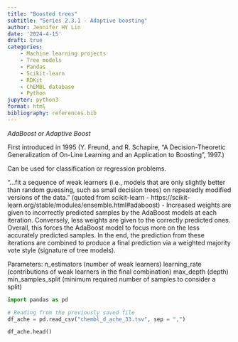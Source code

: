 ```yaml
---
title: "Boosted trees"
subtitle: "Series 2.3.1 - Adaptive boosting"
author: Jennifer HY Lin
date: '2024-4-15'
draft: true
categories: 
    - Machine learning projects
    - Tree models
    - Pandas
    - Scikit-learn
    - RDKit
    - ChEMBL database
    - Python
jupyter: python3
format: html
bibliography: references.bib
---
```


*AdaBoost or Adaptive Boost*

First introduced in 1995 (Y. Freund, and R. Schapire, “A Decision-Theoretic Generalization of On-Line Learning and an Application to Boosting”, 1997.)

Can be used for classification or regression problems.

"...fit a sequence of weak learners (i.e., models that are only slightly better than random guessing, such as small decision trees) on repeatedly modified versions of the data." (quoted from scikit-learn - https://scikit-learn.org/stable/modules/ensemble.html#adaboost)
- Increased weights are given to incorrectly predicted samples by the AdaBoost models at each iteration. Conversely, less weights are given to the correctly predicted ones. Overall, this forces the AdaBoost model to focus more on the less accurately predicted samples. In the end, the prediction from these iterations are combined to produce a final prediction via a weighted majority vote style (signature of tree models).

Parameters: 
n_estimators (number of weak learners)
learning_rate (contributions of weak learners in the final combination)
max_depth (depth)
min_samples_split (minimum required number of samples to consider a split)


```python
import pandas as pd
```

```python
# Reading from the previously saved file
df_ache = pd.read_csv("chembl_d_ache_33.tsv", sep = ",")
```

```python
df_ache.head()
```
